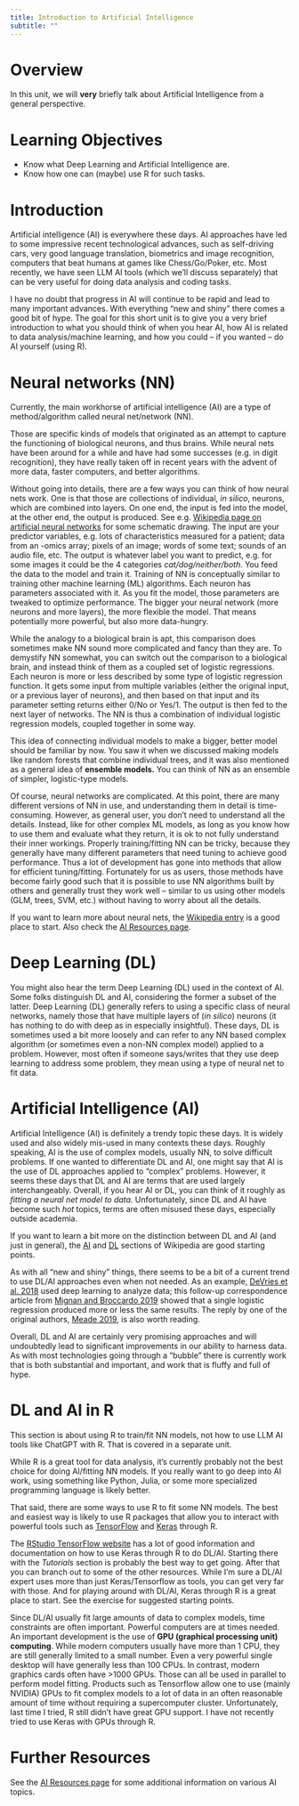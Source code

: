 ```yaml
---
title: Introduction to Artificial Intelligence 
subtitle: ""
---
```


# Overview
In this unit, we will **very** briefly talk about Artificial Intelligence from a general perspective.

# Learning Objectives
* Know what Deep Learning and Artificial Intelligence are.
* Know how one can (maybe) use R for such tasks.


# Introduction
Artificial intelligence (AI) is everywhere these days. AI approaches have led to some impressive recent technological advances, such as self-driving cars, very good language translation, biometrics and image recognition, computers that beat humans at games like Chess/Go/Poker, etc. Most recently, we have seen LLM AI tools (which we'll discuss separately) that can be very useful for doing data analysis and coding tasks.

I have no doubt that progress in AI will continue to be rapid and lead to many important advances. With everything "new and shiny" there comes a good bit of hype. The goal for this short unit is to give you a very brief introduction to what you should think of when you hear AI, how AI is related to data analysis/machine learning, and how you could -- if you wanted -- do AI yourself (using R).



# Neural networks (NN)

Currently, the main workhorse of artificial intelligence (AI) are a type of method/algorithm called neural net/network (NN). 

Those are specific kinds of models that originated as an attempt to capture the functioning of biological neurons, and thus brains. While neural nets have been around for a while and have had some successes (e.g. in digit recognition), they have really taken off in recent years with the advent of more data, faster computers, and better algorithms. 

Without going into details, there are a few ways you can think of how neural nets work. One is that those are collections of individual, *in silico*, neurons, which are combined into layers. On one end, the input is fed into the model, at the other end, the output is produced. See e.g. [Wikipedia page on artificial neural networks](https://en.wikipedia.org/wiki/Artificial_neural_network) for some schematic drawing. The input are your predictor variables, e.g. lots of characteristics measured for a patient; data from an -omics array; pixels of an image; words of some text; sounds of an audio file, etc. The output is whatever label you want to predict, e.g. for some images it could be the 4 categories *cat/dog/neither/both*. You feed the data to the model and train it. Training of NN is conceptually similar to training other machine learning (ML) algorithms. Each neuron has parameters associated with it. As you fit the model, those parameters are tweaked to optimize performance. The bigger your neural network (more neurons and more layers), the more flexible the model. That means potentially more powerful, but also more data-hungry.

While the analogy to a biological brain is apt, this comparison does sometimes make NN sound more complicated and fancy than they are. To demystify NN somewhat, you can switch out the comparison to a biological brain, and instead think of them as a coupled set of logistic regressions. Each neuron is more or less described by some type of logistic regression function. It gets some input from multiple variables (either the original input, or a previous layer of neurons), and then based on that input and its parameter setting returns either  0/No or Yes/1. The output is then fed to the next layer of networks. The NN is thus a combination of individual logistic regression models, coupled together in some way.

This idea of connecting individual models to make a bigger, better model should be familiar by now. You saw it when we discussed making models like random forests that combine individual trees, and it was also mentioned as a general idea of **ensemble models.** You can think of NN as an ensemble of simpler, logistic-type models.

Of course, neural networks are complicated. At this point, there are many different versions of NN in use, and understanding them in detail is time-consuming. However, as general user, you don't need to understand all the details. Instead, like for other complex ML models, as long as you know how to use them and evaluate what they return, it is ok to not fully understand their inner workings. Properly training/fitting NN can be tricky, because they generally have many different parameters that need tuning to achieve good performance. Thus a lot of development has gone into methods that allow for efficient tuning/fitting. Fortunately for us as users, those methods have become fairly good such that it is possible to use NN algorithms built by others and generally trust they work well -- similar to us using other models (GLM, trees, SVM, etc.) without having to worry about all the details.

If you want to learn more about neural nets, the [Wikipedia entry](https://en.wikipedia.org/wiki/Artificial_neural_network) is a good place to start. Also check the [AI Resources page](../ai-resources/ai-resources.qmd). 



# Deep Learning (DL)

You might also hear the term Deep Learning (DL) used in the context of AI. Some folks distinguish DL and AI, considering the former a subset of the latter. Deep Learning (DL) generally refers to using a specific class of neural networks, namely those that have multiple layers of (*in silico*) neurons (it has nothing to do with deep as in especially insightful). These days, DL is sometimes used a bit more loosely and can refer to any NN based complex algorithm (or sometimes even a non-NN complex model) applied to a problem. However, most often if someone says/writes that they use deep learning to address some problem, they mean using a type of neural net to fit data. 


# Artificial Intelligence (AI)

Artificial Intelligence (AI) is definitely a trendy topic these days. It is widely used and also widely mis-used in many contexts these days. Roughly speaking, AI is the use of complex models, usually NN, to solve difficult problems. If one wanted to differentiate DL and AI, one might say that AI is the use of DL approaches applied to "complex" problems. However, it seems these days that DL and AI are terms that are used largely interchangeably. Overall, if you hear AI or DL, you can think of it roughly as *fitting a neural net model to data.* Unfortunately, since DL and AI have become such *hot* topics, terms are often misused these days, especially outside academia. 

If you want to learn a bit more on the distinction between DL and AI (and just in general), the [AI](https://en.wikipedia.org/wiki/Artificial_intelligence) and [DL](https://en.wikipedia.org/wiki/Deep_learning) sections of Wikipedia are good starting points.


As with all "new and shiny" things, there seems to be a bit of a current trend to use DL/AI approaches even when not needed. As an example, [DeVries et al. 2018](https://www.nature.com/articles/s41586-018-0438-y) used deep learning to analyze data; this follow-up correspondence article from [Mignan and Broccardo 2019](https://www.nature.com/articles/s41586-019-1582-8) showed that a single logistic regression produced more or less the same results. The reply by one of the original authors, [Meade 2019](https://www.nature.com/articles/s41586-019-1583-7), is also worth reading.

Overall, DL and AI are certainly very promising approaches and will undoubtedly lead to significant improvements in our ability to harness data. As with most technologies going through a "bubble" there is currently work that is both substantial and important, and work that is fluffy and full of hype.


# DL and AI in R

::: note
This section is about using R to train/fit NN models, not how to use LLM AI tools like ChatGPT with R. That is covered in a separate unit.
:::

While R is a great tool for data analysis, it's currently probably not the best choice for doing AI/fitting NN models. If you really want to go deep into AI work, using something like Python, Julia, or some more specialized programming language is likely better.

That said, there are some ways to use R to fit some NN models. The best and easiest way is likely to use R packages that allow you to interact with powerful tools such as [TensorFlow](https://www.tensorflow.org/) and [Keras](https://keras.io/) through R.

The [RStudio TensorFlow website](https://tensorflow.rstudio.com/) has a lot of good information and documentation on how to use Keras through R to do DL/AI. Starting there with the *Tutorials* section is probably the best way to get going. After that you can branch out to some of the other resources. While I'm sure a DL/AI expert uses more than just Keras/Tensorflow as tools, you can get very far with those. And for playing around with DL/AI, Keras through R is a great place to start. See the exercise for suggested starting points.



::: note
Since DL/AI usually fit large amounts of data to complex models, time constraints are often important. Powerful computers are at times needed. An important development is the use of **GPU (graphical processing unit) computing**. While modern computers usually have more than 1 CPU, they are still generally limited to a small number. Even a very powerful single desktop will have generally less than 100 CPUs. In contrast, modern graphics cards often have >1000 GPUs. Those can all be used in parallel to perform model fitting. Products such as Tensorflow allow one to use (mainly NVIDIA) GPUs to fit complex models to a lot of data in an often reasonable amount of time without requiring a supercomputer cluster. Unfortunately, last time I tried, R still didn't have great GPU support. I have not recently tried to use Keras with GPUs through R.
:::



# Further Resources

See the [AI Resources page](../ai-resources/ai-resources.qmd) for some additional information on various AI topics. 

